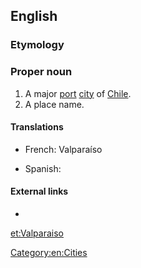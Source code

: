 {{also|Valparaíso}}
==English==

===Etymology===
{{rfe}}

===Proper noun===
{{en-proper noun}}

# A major [[port]] [[city]] of [[Chile]].
# A place name.

====Translations====
{{trans-top|city}}
* French: Valparaíso
{{trans-mid}}
* Spanish: {{t+|es|Valparaíso}}
{{trans-bottom}}

====External links====
* {{pedia}}
[[Category:en:Cities]]

[[et:Valparaiso]]
